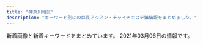 ```yaml
---
title: "神奈川地区"
description: "キーワード別にの巨乳アジアン・チャイナエステ嬢情報をまとめました。"
---
```


新着画像と新着キーワードをまとめています。
2021年03月06日の情報です。

<DmmAffiliateIns />
<KeywordTable
  shops={
    [
    {
        "keywords": {},
        "name": "\u30a2\u30ed\u30a8",
        "url": "http://oil.abnavi.info/",
        "station": "\u9db4\u5dfb\u6e29\u6cc9\u99c5\u5317\u53e3",
        "img_links": []
    },
    {
        "img_links": [
            "http://yacho.est-u.com/images/1.jpg",
            "http://yacho.est-u.com/images/k1.jpg",
            "http://yacho.est-u.com/images/index_10.jpg",
            "http://yacho.est-u.com/images/index_07.jpg",
            "http://yacho.est-u.com/images/5.jpg",
            "http://yacho.est-u.com/images/index_06.jpg",
            "http://yacho.est-u.com/images/3.jpg",
            "http://yacho.est-u.com/images/staff_01.jpg",
            "http://yacho.est-u.com/images/index_05.jpg",
            "http://yacho.est-u.com/images/index_03.jpg",
            "http://yacho.est-u.com/images/index_15.jpg",
            "http://yacho.est-u.com/images/index_12.jpg",
            "http://yacho.est-u.com/images/4.jpg",
            "http://yacho.est-u.com/images/k2.jpg",
            "http://yacho.est-u.com/images/6.jpg",
            "http://yacho.est-u.com/images/staff_03.jpg",
            "http://yacho.est-u.com/images/2.jpg",
            "http://yacho.est-u.com/images/index_04.jpg",
            "http://yacho.est-u.com/images/index_02.jpg",
            "http://yacho.est-u.com/images/index_14.jpg",
            "http://yacho.est-u.com/images/index_17.jpg",
            "http://yacho.est-u.com/images/index_01.jpg"
        ],
        "name": "\u591c\u8776",
        "station": "JR\u85e4\u6ca2\u99c5\u5357\u53e3",
        "keywords": {},
        "url": "http://yacho.est-u.com/"
    },
    {
        "img_links": [],
        "station": "JR\u85e4\u6ca2\u99c5\u5357\u53e3",
        "keywords": {},
        "url": "http://uintiop.tokyo/",
        "name": "\u5929\u4f7f"
    },
    {
        "keywords": {},
        "img_links": [
            "https://gakuen.est.cm/images/g15.jpg",
            "https://gakuen.est.cm/images/top.jpg",
            "https://gakuen.est.cm/images/info2.jpg",
            "https://gakuen.est.cm/images/pick.jpg",
            "https://gakuen.est.cm/images/1.jpg",
            "https://gakuen.est.cm/images/g14.jpg",
            "https://gakuen.est.cm/photos/sites/28/2021/02/2021021806394561.jpg",
            "https://gakuen.est.cm/images/2.jpg",
            "https://gakuen.est.cm/images/g11.jpg",
            "https://gakuen.est.cm/images/s_staff.jpg",
            "https://gakuen.est.cm/photos/sites/28/2021/02/2021021806394417.jpg",
            "https://gakuen.est.cm/photos/sites/28/2021/03/2021030305584395.jpg",
            "https://gakuen.est.cm/images/g16.jpg",
            "https://gakuen.est.cm/images/staff_bj3.jpg",
            "https://gakuen.est.cm/images/s_link.jpg",
            "https://gakuen.est.cm/images/dairy1.jpg",
            "https://gakuen.est.cm/images/s_cosplay.jpg",
            "https://gakuen.est.cm/images/info.jpg",
            "https://gakuen.est.cm/images/g10.jpg",
            "https://gakuen.est.cm/images/g2.jpg",
            "https://gakuen.est.cm/photos/sites/28/2021/02/2021021806394618.jpg",
            "https://gakuen.est.cm/photos/sites/28/2021/02/2021021806394710.jpg",
            "https://gakuen.est.cm/images/news1.jpg",
            "https://gakuen.est.cm/images/mobile.jpg",
            "https://gakuen.est.cm/images/g3.jpg",
            "https://gakuen.est.cm/images/g17.jpg",
            "https://gakuen.est.cm/images/g1.jpg",
            "https://gakuen.est.cm/images/g7.jpg",
            "https://gakuen.est.cm/images/g13.jpg"
        ],
        "name": "\u5927\u8239\u5b66\u5712",
        "station": "JR\u5927\u8239\u99c5\u6771\u53e3",
        "url": "https://gakuen.est.cm/"
    },
    {
        "keywords": {
            "E": 8,
            "G": 4
        },
        "name": "\u9b54\u6cd5\u306e\u5973\u738b",
        "url": "http://civebt.xyz/",
        "station": "\u6e58\u5357\u53f0\u99c5\u897f\u53e3",
        "img_links": [
            "http://civebt.xyz/uploads/201103/1-201103091122a3.jpg",
            "http://civebt.xyz/uploads/180620/1-1P62010193X63.jpg",
            "http://civebt.xyz/templets/default/picture/interior_t.jpg",
            "http://civebt.xyz/templets/default/picture/news.jpg",
            "http://civebt.xyz/templets/default/picture/rec1.png",
            "http://civebt.xyz/uploads/201103/1-201103091150648.jpg",
            "http://civebt.xyz/templets/default/picture/head.jpg",
            "http://civebt.xyz/uploads/201102/1-201102130FY09.png",
            "http://civebt.xyz/uploads/201102/1-2011021306404K.png",
            "http://civebt.xyz/uploads/201103/1-201103091136248.jpg",
            "http://civebt.xyz/templets/default/picture/staff_t.jpg",
            "http://civebt.xyz/uploads/201103/1-201103143450506.jpg",
            "http://civebt.xyz/uploads/180620/1-1P62010154K00.png"
        ]
    },
    {
        "station": "JR\u85e4\u6ca2\u99c5\u5357\u53e3",
        "keywords": {},
        "name": "\u30cf\u30cb\u30fc",
        "img_links": [],
        "url": "http://www.miyoplop.xyz/"
    },
    {
        "url": "http://www.airi-est.xyz/",
        "name": "\u5922\u90fd\u7f8e",
        "img_links": [
            "http://www.airi-est.xyz/images/room2.jpg",
            "http://www.airi-est.xyz/images/return.png",
            "http://www.airi-est.xyz/images/room3.jpg",
            "http://www.airi-est.xyz/images/qr.jpg",
            "http://www.airi-est.xyz/images/tel.png",
            "http://www.airi-est.xyz/girl/1.jpg",
            "http://www.airi-est.xyz/girl/9.jpg",
            "http://www.airi-est.xyz/images/sub_news.png",
            "http://www.airi-est.xyz/images/sub_staff.png",
            "http://www.airi-est.xyz/images/clear_line.png",
            "http://www.airi-est.xyz/girl/6.jpg",
            "http://www.airi-est.xyz/girl/3.jpg",
            "http://www.airi-est.xyz/images/sub_pickup.png",
            "http://www.airi-est.xyz/images/icon_call.png",
            "http://www.airi-est.xyz/images/info.jpg",
            "http://www.airi-est.xyz/images/room4.jpg",
            "http://www.airi-est.xyz/images/room1.jpg",
            "http://www.airi-est.xyz/images/rec-top.jpg"
        ],
        "station": "JR\u5c0f\u7530\u539f\u99c5\u6771\u53e3",
        "keywords": {
            "C": 11
        }
    },
    {
        "station": "JR\u5e73\u585a\u99c5\u5317\u53e3",
        "img_links": [
            "http://sui-en.work/images/staff_t.png",
            "http://sui-en.work/img/sena1.jpg",
            "http://sui-en.work/img/hana1.jpg",
            "http://sui-en.work/images/mobile.jpg",
            "http://sui-en.work/images/4.png",
            "http://sui-en.work/images/news.jpg",
            "http://sui-en.work/images/int1.png",
            "http://sui-en.work/images/sys3.png",
            "http://sui-en.work/img/kaori1.jpg",
            "http://sui-en.work/images/b1.jpg",
            "http://sui-en.work/images/1.png",
            "http://sui-en.work/img/yuki1.jpg",
            "http://sui-en.work/images/sys1.jpg",
            "http://sui-en.work/images/head.jpg",
            "http://sui-en.work/images/info.jpg",
            "http://sui-en.work/images/sys2.jpg",
            "http://sui-en.work/images/ta.jpg",
            "http://sui-en.work/images/int2.png",
            "http://sui-en.work/images/int3.png",
            "http://sui-en.work/images/interior_t.png",
            "http://sui-en.work/images/b2.jpg",
            "http://sui-en.work/images/2.png",
            "http://sui-en.work/images/3.png",
            "http://sui-en.work/images/tr.jpg"
        ],
        "url": "http://sui-en.work/",
        "keywords": {},
        "name": "\u968f\u7e01"
    },
    {
        "name": "\u5143\u6c17\u3082\u308a\u3082\u308a",
        "keywords": {},
        "station": "\u79e6\u91ce\u99c5\u5317\u53e3",
        "url": "http://genkimorimori.ies.bz/",
        "img_links": [
            "http://genkimorimori.ies.bz/photos/sites/68/2021/01/2021013007244222.jpg",
            "http://genkimorimori.ies.bz/images/info2.jpg",
            "http://genkimorimori.ies.bz/images/g17.jpg",
            "http://genkimorimori.ies.bz/images/info.jpg",
            "http://genkimorimori.ies.bz/images/g11.jpg",
            "http://genkimorimori.ies.bz/photos/sites/68/2021/01/2021011903470168.jpg",
            "http://genkimorimori.ies.bz/images/dairy1.jpg",
            "http://genkimorimori.ies.bz/images/mobile.jpg",
            "http://genkimorimori.ies.bz/images/top.jpg",
            "http://genkimorimori.ies.bz/images/s_link.jpg",
            "http://genkimorimori.ies.bz/images/g13.jpg",
            "http://genkimorimori.ies.bz/photos/sites/68/2020/11/2020110308572993.jpg",
            "http://genkimorimori.ies.bz/photos/sites/68/2020/11/2020110308572890.jpg",
            "http://genkimorimori.ies.bz/images/g14.jpg",
            "http://genkimorimori.ies.bz/images/staff_bj3.jpg",
            "http://genkimorimori.ies.bz/images/g16.jpg",
            "http://genkimorimori.ies.bz/photos/sites/68/2020/11/2020112402100696.jpg",
            "http://genkimorimori.ies.bz/photos/sites/68/2020/12/2020120502191455.jpg",
            "http://genkimorimori.ies.bz/images/s_cosplay.jpg",
            "http://genkimorimori.ies.bz/images/2.jpg",
            "http://genkimorimori.ies.bz/images/1.jpg",
            "http://genkimorimori.ies.bz/photos/sites/68/2020/12/202012150154361.jpg",
            "http://genkimorimori.ies.bz/images/news1.jpg",
            "http://genkimorimori.ies.bz/images/g1.jpg",
            "http://genkimorimori.ies.bz/photos/sites/68/2020/11/2020110308572868.jpg",
            "http://genkimorimori.ies.bz/images/s_staff.jpg",
            "http://genkimorimori.ies.bz/images/g2.jpg",
            "http://genkimorimori.ies.bz/photos/sites/68/2020/12/2020121003212539.jpg",
            "http://genkimorimori.ies.bz/images/g7.jpg",
            "http://genkimorimori.ies.bz/photos/sites/68/2020/12/2020120703525262.jpg",
            "http://genkimorimori.ies.bz/photos/sites/68/2020/11/2020112402100578.jpg",
            "http://genkimorimori.ies.bz/images/g15.jpg",
            "http://genkimorimori.ies.bz/images/g10.jpg",
            "http://genkimorimori.ies.bz/photos/sites/68/2020/11/2020110308582485.jpg",
            "http://genkimorimori.ies.bz/images/pick.jpg",
            "http://genkimorimori.ies.bz/images/g3.jpg"
        ]
    },
    {
        "station": "JR\u5927\u8239\u99c5\u6771\u53e3",
        "url": "http://yu-raku.info/",
        "keywords": {},
        "name": "\u60a0\u697d",
        "img_links": [
            "http://yu-raku.info/staff/s-yuko1.jpg",
            "http://yu-raku.info/staff/s-emi5.jpg",
            "http://yu-raku.info/images/b-interior.jpg",
            "http://yu-raku.info/images/bar-cover.png",
            "http://yu-raku.info/staff/s-miki1.jpg",
            "http://yu-raku.info/staff/s-emi3.jpg",
            "http://yu-raku.info/sp/images/bar-cover.png",
            "http://yu-raku.info/staff/s-niri1.jpg",
            "http://yu-raku.info/images/bar-cam.png",
            "http://yu-raku.info/staff/s-emi4.jpg",
            "http://yu-raku.info/images/bar-therapist.png",
            "http://yu-raku.info/images/c-therapist0.png",
            "http://yu-raku.info/images/pic-interior.png",
            "http://yu-raku.info/images/c-top0.png",
            "http://yu-raku.info/staff/s-nana1.jpg",
            "http://yu-raku.info/images/bar-info.png",
            "http://yu-raku.info/sp/images/b-tel.png",
            "http://yu-raku.info/staff/s-sayuri1.jpg",
            "http://yu-raku.info/images/bar-interior.png",
            "http://yu-raku.info/sp/images/bar-cam.png",
            "http://yu-raku.info/staff/s-kana1.jpg",
            "http://yu-raku.info/images/fotter.jpg"
        ]
    },
    {
        "keywords": {
            "85": 1,
            "D": 4,
            "87": 1,
            "86": 3,
            "E": 1
        },
        "url": "http://esbest.info/",
        "name": "\u30df\u30e9\u30dc\u30eb",
        "img_links": [
            "http://esbest.info/images/returnBtn.png",
            "http://esbest.info/images/store/01.jpg",
            "http://esbest.info/js/sliderLine/slide_prev.png",
            "http://esbest.info/staffPhoto/s20200205123504.jpg",
            "http://esbest.info/staffPhoto/b20200519140451.jpg",
            "http://esbest.info/js/sliderLine/slide_next.png",
            "http://esbest.info/images/store/02.jpg",
            "http://esbest.info/images/store/04.jpg",
            "http://esbest.info/staffPhoto/s20200111165529.jpg",
            "http://esbest.info/staffPhoto/b20200109133117.jpg",
            "http://esbest.info/staffPhoto/b20200526161929.jpg",
            "http://esbest.info/images/mobile.jpg",
            "http://esbest.info/staffPhoto/b20200205123504.jpg",
            "http://esbest.info/staffPhoto/s20200109133117.jpg",
            "http://esbest.info/staffPhoto/s20200519140451.jpg",
            "http://esbest.info/uploadfiles/images/campaignEsbestInfo1.jpg",
            "http://esbest.info/staffPhoto/b20200111165529.jpg",
            "http://esbest.info/images/store/03.jpg",
            "http://esbest.info/staffPhoto/s20200526161929.jpg"
        ],
        "station": "JR\u6771\u6238\u585a\u99c5\u6771\u53e3"
    },
    {
        "name": "\u3055\u304f\u3089",
        "station": "JR\u5927\u8239\u99c5\u6771\u53e3",
        "url": "http://hoguraku.info/",
        "img_links": [
            "http://hoguraku.info/_src/22266490/navi2_03.png",
            "http://hoguraku.info/_src/22266524/wechatimg96_20191205204603604.jpg",
            "http://hoguraku.info/_src/22294025/1_20180513213551260.jpg",
            "http://hoguraku.info/_src/22266400/wechatimg94_20191205204136458.jpg",
            "http://hoguraku.info/staff-1.jpg",
            "http://hoguraku.info/_src/22293610/pup.png",
            "http://hoguraku.info/_src/22266495/navi_06.png",
            "http://hoguraku.info/_src/22266485/navi_01.png",
            "http://hoguraku.info/_src/37673393/wechatimg98.jpg",
            "http://hoguraku.info/_src/22266493/navi_05.png",
            "http://hoguraku.info/_src/22294027/wechatimg239.jpg",
            "http://hoguraku.info/_src/22296695/pup.png",
            "http://hoguraku.info/_src/22293820/wechatimg744.jpg",
            "http://hoguraku.info/_src/22294026/wechatimg239.jpg",
            "http://hoguraku.info/_src/22294030/wechatimg175.jpg",
            "http://hoguraku.info/_src/22294028/3_20180513213551306.jpg",
            "http://hoguraku.info/_src/22294031/wechatimg175.jpg",
            "http://hoguraku.info/staff-3.jpg",
            "http://hoguraku.info/_src/22266398/img20180513214352559347.png",
            "http://hoguraku.info/_src/22266496/navi2_06.png",
            "http://hoguraku.info/_src/22293601/newspinkup.png",
            "http://hoguraku.info/_src/22266487/navi_02.png",
            "http://hoguraku.info/_src/22294409/img20180513220122069421.png",
            "http://hoguraku.info/_src/25168346/staff-2_20180823215120776.jpg",
            "http://hoguraku.info/_src/22266492/navi2_04.png",
            "http://hoguraku.info/_src/22266491/navi_04.png",
            "http://hoguraku.info/_src/22266488/navi2_02.png",
            "http://hoguraku.info/_src/22296687/pup.png",
            "http://hoguraku.info/_src/22293781/sign.png",
            "http://hoguraku.info/staff-2.jpg",
            "http://hoguraku.info/_src/22293865/sign.png",
            "http://hoguraku.info/_src/22294029/3_20180513213551306.jpg",
            "http://hoguraku.info/staff-4.jpg",
            "http://hoguraku.info/_src/22296697/pup.png",
            "http://hoguraku.info/_src/22294024/1_20180513213551260.jpg",
            "http://hoguraku.info/_src/22266486/navi2_01.png",
            "http://hoguraku.info/_src/42747719/img20200505151535254743.png",
            "http://hoguraku.info/_src/22266489/navi_03.png",
            "http://hoguraku.info/_src/22266494/navi2_05.png"
        ],
        "keywords": {}
    },
    {
        "keywords": {
            "E": 10,
            "88": 5,
            "D": 10,
            "C": 13,
            "85": 5,
            "87": 10
        },
        "station": "\u4e0a\u5927\u5ca1\u99c5",
        "url": "https://fuwafuwa-girl.jpn.vin/",
        "name": "\u3075\u308f\u3075\u308f\u5a18",
        "img_links": [
            "https://fuwafuwa-girl.jpn.vin/images/room1.jpg",
            "https://fuwafuwa-girl.jpn.vin/images/s_staff.png",
            "https://fuwafuwa-girl.jpn.vin/images/m15.jpg",
            "https://fuwafuwa-girl.jpn.vin/images/m11.jpg",
            "https://fuwafuwa-girl.jpn.vin/images/m10.jpg",
            "https://fuwafuwa-girl.jpn.vin/images/m7.jpg",
            "https://fuwafuwa-girl.jpn.vin/images/s_news.png",
            "https://fuwafuwa-girl.jpn.vin/images/m14.jpg",
            "https://fuwafuwa-girl.jpn.vin/photos/sites/34/2021/02/2021022406110384.jpg",
            "https://fuwafuwa-girl.jpn.vin/photos/sites/34/2021/02/2021022406110282.jpg",
            "https://fuwafuwa-girl.jpn.vin/images/m8.jpg",
            "https://fuwafuwa-girl.jpn.vin/images/top.png",
            "https://fuwafuwa-girl.jpn.vin/images/info.jpg",
            "https://fuwafuwa-girl.jpn.vin/images/s_link.png",
            "https://fuwafuwa-girl.jpn.vin/photos/sites/34/2021/02/202102240611046.jpg",
            "https://fuwafuwa-girl.jpn.vin/images/s_massage.png",
            "https://fuwafuwa-girl.jpn.vin/images/mobile.jpg",
            "https://fuwafuwa-girl.jpn.vin/photos/sites/34/2021/02/2021022406110276.jpg",
            "https://fuwafuwa-girl.jpn.vin/images/m12.jpg",
            "https://fuwafuwa-girl.jpn.vin/images/m9.jpg",
            "https://fuwafuwa-girl.jpn.vin/images/m13.jpg",
            "https://fuwafuwa-girl.jpn.vin/images/s_pick.png",
            "https://fuwafuwa-girl.jpn.vin/images/room3.jpg",
            "https://fuwafuwa-girl.jpn.vin/images/room4.jpg",
            "https://fuwafuwa-girl.jpn.vin/images/room2.jpg"
        ]
    },
    {
        "url": "http://hiratsuka-est.com/",
        "keywords": {},
        "name": "\u3055\u308f\u3084\u304b",
        "img_links": [
            "http://hiratsuka-est.com/images/left.jpg",
            "http://hiratsuka-est.com/images/r3.jpg",
            "http://hiratsuka-est.com/images/g4.jpg",
            "http://hiratsuka-est.com/images/r1.jpg",
            "http://hiratsuka-est.com/images/g3.jpg",
            "http://hiratsuka-est.com/images/zi-faq.png",
            "http://hiratsuka-est.com/images/g0.jpg",
            "http://hiratsuka-est.com/images/chc.jpg",
            "http://hiratsuka-est.com/images/zi-link.png",
            "http://hiratsuka-est.com/images/rr1.jpg",
            "http://hiratsuka-est.com/images/tel.jpg",
            "http://hiratsuka-est.com/images/r9.jpg",
            "http://hiratsuka-est.com/images/r5.jpg",
            "http://hiratsuka-est.com/images/g1.jpg",
            "http://hiratsuka-est.com/images/r7.jpg",
            "http://hiratsuka-est.com/images/right.jpg",
            "http://hiratsuka-est.com/images/banna1.jpg",
            "http://hiratsuka-est.com/images/g7.jpg",
            "http://hiratsuka-est.com/images/banna.jpg",
            "http://hiratsuka-est.com/images/r6.jpg",
            "http://hiratsuka-est.com/images/ll1.jpg",
            "http://hiratsuka-est.com/images/tiao2.jpg",
            "http://hiratsuka-est.com/images/r8.jpg",
            "http://hiratsuka-est.com/images/top.jpg",
            "http://hiratsuka-est.com/images/mi.jpg",
            "http://hiratsuka-est.com/images/r4.jpg",
            "http://hiratsuka-est.com/images/banna2.jpg",
            "http://hiratsuka-est.com/images/zi-staff.png",
            "http://hiratsuka-est.com/images/g2.jpg",
            "http://hiratsuka-est.com/images/new1.jpg"
        ],
        "station": "JR\u5e73\u585a\u99c5\u5317\u53e3"
    },
    {
        "name": "\u7e01",
        "url": "http://en.este88.com/",
        "keywords": {},
        "img_links": [
            "http://en.este88.com/i/images/info_09.jpg",
            "http://en.este88.com/gals/asuka1.jpg",
            "http://en.este88.com/i/images/info_15.jpg",
            "http://en.este88.com/gals/riri1.jpg",
            "http://en.este88.com/i/images/info_07.jpg",
            "http://en.este88.com/gals/momo1.jpg",
            "http://en.este88.com/gals/aya1.jpg",
            "http://en.este88.com/gals/nana1.jpg",
            "http://en.este88.com/gals/saya1.jpg",
            "http://en.este88.com/images/info.png",
            "http://en.este88.com/i/images/info_12.jpg",
            "http://en.este88.com/gals/rena1.jpg",
            "http://en.este88.com/gals/teina1.jpg",
            "http://en.este88.com/gals/koko1.jpg"
        ],
        "station": "JR\u85e4\u6ca2\u99c5\u5317\u53e3"
    },
    {
        "station": "JR\u5c0f\u7530\u539f\u99c5\u6771\u53e3",
        "url": "https://mitsunoaji.oks.bz/",
        "name": "\u306f\u3060\u304b\u306e\u3053\u3053\u308d",
        "img_links": [
            "https://mitsunoaji.oks.bz/images/side_tel.jpg",
            "https://mitsunoaji.oks.bz/images/info3.jpg",
            "https://mitsunoaji.oks.bz/images/top.png",
            "https://mitsunoaji.oks.bz/images/link_nav07.jpg",
            "https://mitsunoaji.oks.bz/images/link_nav02.jpg",
            "https://mitsunoaji.oks.bz/images/link_nav04.jpg",
            "https://mitsunoaji.oks.bz/images/link_nav03.jpg",
            "https://mitsunoaji.oks.bz/images/top_slider02.jpg",
            "https://mitsunoaji.oks.bz/images/info1.jpg",
            "https://mitsunoaji.oks.bz/images/link_nav05.jpg",
            "https://mitsunoaji.oks.bz/images/sp_top.jpg",
            "https://mitsunoaji.oks.bz/images/top_slider01.jpg",
            "https://mitsunoaji.oks.bz/images/side_link.jpg",
            "https://mitsunoaji.oks.bz/images/side_mobile.jpg",
            "https://mitsunoaji.oks.bz/images/info2.jpg",
            "https://mitsunoaji.oks.bz/images/ico01.png",
            "https://mitsunoaji.oks.bz/photos/sites/22/2021/01/2021013109095052.jpg",
            "https://mitsunoaji.oks.bz/images/link_nav01.jpg",
            "https://mitsunoaji.oks.bz/photos/sites/22/2021/01/2021013109095137.jpg",
            "https://mitsunoaji.oks.bz/photos/sites/22/2021/01/202101310909491.jpg",
            "https://mitsunoaji.oks.bz/photos/sites/22/2021/01/202101310909471.jpg",
            "https://mitsunoaji.oks.bz/images/link_nav06.jpg"
        ],
        "keywords": {
            "D": 4,
            "85": 2,
            "86": 2
        }
    },
    {
        "name": "\u30e9\u30d9\u30f3\u30c0\u30fc",
        "url": "http://lavender-est.xyz/",
        "img_links": [
            "http://lavender-est.xyz/images/bar_staff.jpg",
            "http://lavender-est.xyz/images/room/r2.jpg",
            "http://lavender-est.xyz/girl/5_2.jpg",
            "http://lavender-est.xyz/girl/15.jpg",
            "http://lavender-est.xyz/girl/2_1.jpg",
            "http://lavender-est.xyz/girl/7_1.jpg",
            "http://lavender-est.xyz/girl/3.jpg",
            "http://lavender-est.xyz/girl/9_2.jpg",
            "http://lavender-est.xyz/girl/4.jpg",
            "http://lavender-est.xyz/girl/14.jpg",
            "http://lavender-est.xyz/images/twitter.jpg",
            "http://lavender-est.xyz/girl/7_2.jpg",
            "http://lavender-est.xyz/girl/8.jpg",
            "http://lavender-est.xyz/girl/9.jpg",
            "http://lavender-est.xyz/girl/7.jpg",
            "http://lavender-est.xyz/images/room/r1.jpg",
            "http://lavender-est.xyz/girl/10.jpg",
            "http://lavender-est.xyz/girl/4_1.jpg",
            "http://lavender-est.xyz/girl/15_1.jpg",
            "http://lavender-est.xyz/images/mobile.png",
            "http://lavender-est.xyz/images/top01.jpg",
            "http://lavender-est.xyz/images/lr_02.jpg",
            "http://lavender-est.xyz/girl/5.jpg",
            "http://lavender-est.xyz/girl/14_1.jpg",
            "http://lavender-est.xyz/girl/14_2.jpg",
            "http://lavender-est.xyz/girl/3_1.jpg",
            "http://lavender-est.xyz/girl/10_1.jpg",
            "http://lavender-est.xyz/girl/11.jpg",
            "http://lavender-est.xyz/girl/11_1.jpg",
            "http://lavender-est.xyz/i/girl/4.jpg",
            "http://lavender-est.xyz/images/pro_girl_line.jpg",
            "http://lavender-est.xyz/girl/5_1.jpg",
            "http://lavender-est.xyz/girl/2.jpg",
            "http://lavender-est.xyz/images/tel.png",
            "http://lavender-est.xyz/girl/11_2.jpg",
            "http://lavender-est.xyz/girl/8_1.jpg",
            "http://lavender-est.xyz/images/room/r3.jpg",
            "http://lavender-est.xyz/images/room/r4.jpg",
            "http://lavender-est.xyz/girl/9_1.jpg"
        ],
        "station": "JR\u85e4\u6ca2\u99c5\u5357\u53e3",
        "keywords": {}
    },
    {
        "url": "http://megumi-est.xyz/",
        "name": "\u6075",
        "keywords": {},
        "img_links": [
            "http://megumi-est.xyz/images/mobile_bg.png",
            "http://megumi-est.xyz/girl/8.jpg",
            "http://megumi-est.xyz/girl/5.jpg",
            "http://megumi-est.xyz/images/roomimg/img1.png",
            "http://megumi-est.xyz/girl/4.jpg",
            "http://megumi-est.xyz/images/staff_bg.png",
            "http://megumi-est.xyz/images/newsbg.png",
            "http://megumi-est.xyz/images/roomimg/img3.png",
            "http://megumi-est.xyz/images/roomimg/img2.png",
            "http://megumi-est.xyz/images/topbg.jpg",
            "http://megumi-est.xyz/girl/1.jpg",
            "http://megumi-est.xyz/images/roomimg/img4.png",
            "http://megumi-est.xyz/images/pickup_line.png"
        ],
        "station": "JR\u85e4\u6ca2\u99c5\u5357\u53e3"
    },
    {
        "station": "JR\u85e4\u6ca2\u99c5\u5357\u53e3",
        "keywords": {},
        "name": "\u7652\u5fc3\u5712",
        "url": "http://yushinen.info/",
        "img_links": [
            "http://yushinen.info/images/room3.jpg",
            "http://yushinen.info/images/g7.jpg",
            "http://yushinen.info/images/room4.jpg",
            "http://yushinen.info/images/info.png",
            "http://yushinen.info/images/mobile.png",
            "http://yushinen.info/images/nana1.jpg",
            "http://yushinen.info/images/eri1.jpg",
            "http://yushinen.info/images/ami1.jpg",
            "http://yushinen.info/images/top.jpg",
            "http://yushinen.info/images/flw.png",
            "http://yushinen.info/images/room5.jpg",
            "http://yushinen.info/images/room6.jpg",
            "http://yushinen.info/images/nei-03.png",
            "http://yushinen.info/images/room1.jpg",
            "http://yushinen.info/images/room2.jpg",
            "http://yushinen.info/images/g2.jpg",
            "http://yushinen.info/images/g6.jpg",
            "http://yushinen.info/images/miki1.jpg",
            "http://yushinen.info/images/g4.jpg",
            "http://yushinen.info/images/g1.jpg",
            "http://yushinen.info/images/g5.jpg",
            "http://yushinen.info/images/g3.jpg",
            "http://yushinen.info/images/saya1.jpg",
            "http://yushinen.info/images/g0.jpg"
        ]
    },
    {
        "keywords": {
            "D": 3,
            "E": 2,
            "86": 3,
            "85": 1,
            "87": 1
        },
        "img_links": [
            "http://esthe-massage.pw/img/top.jpg",
            "http://esthe-massage.pw/img/m10.jpg",
            "http://esthe-massage.pw/img/m60.jpg",
            "http://esthe-massage.pw/img/m30.jpg",
            "http://esthe-massage.pw/img/noo.png",
            "http://esthe-massage.pw/img/cg05.jpg",
            "http://esthe-massage.pw/img/m5.jpg",
            "http://esthe-massage.pw/img/no.png",
            "http://esthe-massage.pw/img/cg04.jpg",
            "http://esthe-massage.pw/img/m20.jpg",
            "http://esthe-massage.pw/img/cg03.jpg",
            "http://esthe-massage.pw/img/cg02.jpg",
            "http://esthe-massage.pw/img/stan.png",
            "http://esthe-massage.pw/img/cg01.jpg",
            "http://esthe-massage.pw/img/fla.jpg",
            "http://esthe-massage.pw/img/m1.jpg",
            "http://esthe-massage.pw/img/m2.jpg",
            "http://esthe-massage.pw/img/m3.jpg",
            "http://esthe-massage.pw/img/m4.jpg",
            "http://esthe-massage.pw/img/m6.jpg"
        ],
        "url": "http://esthe-massage.pw/",
        "station": "JR\u5e73\u585a\u99c5",
        "name": "\u6843\u9999"
    },
    {
        "url": "http://www.cc-girl.work/",
        "keywords": {},
        "name": "yuyu-\u3086\u3046\u3086-",
        "station": "\u4e0a\u5927\u5ca1\u99c5",
        "img_links": [
            "http://www.cc-girl.work/images/7.jpg",
            "http://www.cc-girl.work/images/9.jpg",
            "http://www.cc-girl.work/img/ai1.jpg",
            "http://www.cc-girl.work/images/sys2.jpg",
            "http://www.cc-girl.work/img/yaya1.jpg",
            "http://www.cc-girl.work/images/head.jpg",
            "http://www.cc-girl.work/images/11.jpg",
            "http://www.cc-girl.work/images/8.jpg",
            "http://www.cc-girl.work/images/10.jpg",
            "http://www.cc-girl.work/images/line.png",
            "http://www.cc-girl.work/images/1.jpg",
            "http://www.cc-girl.work/images/5.jpg",
            "http://www.cc-girl.work/images/3.jpg",
            "http://www.cc-girl.work/images/news.jpg",
            "http://www.cc-girl.work/images/mobile.jpg",
            "http://www.cc-girl.work/images/rec2.jpg",
            "http://www.cc-girl.work/images/int1.jpg",
            "http://www.cc-girl.work/images/4.jpg",
            "http://www.cc-girl.work/images/2.jpg",
            "http://www.cc-girl.work/img/yuri1.jpg",
            "http://www.cc-girl.work/img/momo1.jpg",
            "http://www.cc-girl.work/img/kumi1.jpg",
            "http://www.cc-girl.work/images/interior_t.jpg",
            "http://www.cc-girl.work/images/rec1.jpg",
            "http://www.cc-girl.work/img/miho1.jpg",
            "http://www.cc-girl.work/images/6.jpg",
            "http://www.cc-girl.work/images/ta.jpg",
            "http://www.cc-girl.work/img/yuki1.jpg",
            "http://www.cc-girl.work/img/mari1.jpg",
            "http://www.cc-girl.work/images/sys1.jpg",
            "http://www.cc-girl.work/img/eri1.jpg",
            "http://www.cc-girl.work/img/kaoru1.jpg",
            "http://www.cc-girl.work/images/staff_t.jpg",
            "http://www.cc-girl.work/img/sizuka1.jpg",
            "http://www.cc-girl.work/images/ac1.jpg"
        ]
    },
    {
        "station": "JR\u8305\u30f6\u5d0e\u99c5\u5357\u53e3",
        "name": "\u6d5c\u8fba\u306e\u604b",
        "img_links": [
            "http://www.hamabei.com/images/giral007.jpg",
            "http://www.hamabei.com/images/giral012.jpg",
            "http://www.hamabei.com/images/buttona_04.jpg",
            "http://www.hamabei.com/images/qr.jpg",
            "http://www.hamabei.com/images/giral014.jpg",
            "http://www.hamabei.com/images/kaori1.jpg",
            "http://www.hamabei.com/images/nana1.jpg",
            "http://www.hamabei.com/images/giral009.jpg",
            "http://www.hamabei.com/images/buttona_05.jpg",
            "http://www.hamabei.com/images/yuka1.jpg",
            "http://www.hamabei.com/images/buttona_08.jpg",
            "http://www.hamabei.com/images/buttona_06.jpg",
            "http://www.hamabei.com/images/giral015.jpg",
            "http://www.hamabei.com/images/buttona_03.jpg",
            "http://www.hamabei.com/images/buttona_07.jpg",
            "http://www.hamabei.com/images/miki1.jpg"
        ],
        "url": "http://www.hamabei.com/",
        "keywords": {}
    },
    {
        "img_links": [
            "http://o-jp.com/tsubaki/images/t_discount.jpg",
            "http://o-jp.com/tsubaki/images/photo03.jpg",
            "http://o-jp.com/tsubaki/images/mimi1.jpg",
            "http://o-jp.com/tsubaki/images/photo04.jpg",
            "http://o-jp.com/tsubaki/images/index_enter.jpg",
            "http://o-jp.com/tsubaki/images/photo02.jpg",
            "http://o-jp.com/tsubaki/images/t_mobile.jpg",
            "http://o-jp.com/tsubaki/images/photo01.jpg"
        ],
        "keywords": {
            "C": 6
        },
        "name": "\u693f",
        "url": "http://o-jp.com/tsubaki/",
        "station": "JR\u5e73\u585a\u99c5\u897f\u53e3"
    },
    {
        "keywords": {},
        "img_links": [
            "http://www.huyo.work/images/2.jpg",
            "http://www.huyo.work/images/5.jpg",
            "http://www.huyo.work/images/head.jpg",
            "http://www.huyo.work/images/interior_t.jpg",
            "http://www.huyo.work/images/staff_t.jpg",
            "http://www.huyo.work/img/riri1.jpg",
            "http://www.huyo.work/images/sys1.jpg",
            "http://www.huyo.work/images/sys2.jpg",
            "http://www.huyo.work/img/hana1.jpg",
            "http://www.huyo.work/img/sora1.jpg",
            "http://www.huyo.work/images/mobile.jpg",
            "http://www.huyo.work/images/int1.jpg",
            "http://www.huyo.work/images/news.jpg",
            "http://www.huyo.work/images/1.jpg",
            "http://www.huyo.work/images/line.png",
            "http://www.huyo.work/images/3.jpg",
            "http://www.huyo.work/images/info.jpg",
            "http://www.huyo.work/images/4.jpg",
            "http://www.huyo.work/img/mimi1.jpg",
            "http://www.huyo.work/img/nana1.jpg",
            "http://www.huyo.work/images/int2.jpg"
        ],
        "station": "JR\u5e73\u585a\u99c5\u5317\u53e3",
        "url": "http://www.huyo.work/",
        "name": "\u3075\u3088\u3046"
    },
    {
        "name": "\u30ad\u30e5\u30fc\u30c8",
        "url": "http://onlyone-relax.xyz/",
        "img_links": [
            "http://onlyone-relax.xyz/images/cg04.jpg",
            "http://onlyone-relax.xyz/images/cg07.jpg",
            "http://onlyone-relax.xyz/images/cg09.jpg",
            "http://onlyone-relax.xyz/images/2.jpg",
            "http://onlyone-relax.xyz/images/cg02.jpg",
            "http://onlyone-relax.xyz/images/cg03.jpg",
            "http://onlyone-relax.xyz/images/cg01.jpg",
            "http://onlyone-relax.xyz/images/cg08.jpg",
            "http://onlyone-relax.xyz/images/qr.jpg",
            "http://onlyone-relax.xyz/images/cg05.jpg",
            "http://onlyone-relax.xyz/images/1.jpg",
            "http://onlyone-relax.xyz/images/top2.png",
            "http://onlyone-relax.xyz/images/4.jpg",
            "http://onlyone-relax.xyz/images/spacer300x450.png",
            "http://onlyone-relax.xyz/images/top.png",
            "http://onlyone-relax.xyz/images/cg10.jpg"
        ],
        "station": "JR\u5c0f\u7530\u539f\u99c5\u897f\u53e3",
        "keywords": {
            "C": 8,
            "E": 8,
            "F": 8,
            "D": 52
        }
    },
    {
        "station": "JR\u85e4\u6ca2\u99c5\u5357\u53e3",
        "keywords": {
            "83": 4,
            "86": 4,
            "85": 2,
            "89": 2
        },
        "url": "http://es-rei.work/",
        "name": "\u9e97",
        "img_links": [
            "http://es-rei.work/_src/26824216/b0131b16446464e537eff864d8f041bb.jpg",
            "http://es-rei.work/_src/26838136/news.jpg",
            "http://es-rei.work/_src/26747223/line3.png",
            "http://es-rei.work/_src/26747208/navi2_04.png",
            "http://es-rei.work/_src/26747158/base_03.png",
            "http://es-rei.work/_src/47863242/100054276feb8d8cef3ac5199531cfe.jpg",
            "http://es-rei.work/_src/26747288/line3.png",
            "http://es-rei.work/_src/26747207/navi2_03.png",
            "http://es-rei.work/_src/47863241/05859f21726dfcef9faa9bab12a2595.jpg",
            "http://es-rei.work/_src/26747199/sign.png",
            "http://es-rei.work/_src/26747093/_igp4295.jpg",
            "http://es-rei.work/_src/26747185/base_01.png",
            "http://es-rei.work/_src/26791115/_igp4263.jpg",
            "http://es-rei.work/_src/26747089/51d8ecbee4cc2935f070c539c37ded71.jpg",
            "http://es-rei.work/_src/26838155/wechatimg202.jpg",
            "http://es-rei.work/_src/26747205/navi2_01.png",
            "http://es-rei.work/_src/26747221/wechatimg164_1.jpg",
            "http://es-rei.work/_src/47863239/line3.png",
            "http://es-rei.work/_src/26747201/list_02.png",
            "http://es-rei.work/_src/26747170/base_01.png",
            "http://es-rei.work/_src/34041596/05859f21726dfcef9faa9bab12a2595.jpg",
            "http://es-rei.work/_src/26791049/_dsf9442.jpg",
            "http://es-rei.work/_src/26747302/wechatimg204.jpg",
            "http://es-rei.work/_src/26747114/base_03.png",
            "http://es-rei.work/_src/26747202/list_03.png",
            "http://es-rei.work/_src/26747304/line1.jpg",
            "http://es-rei.work/_src/26747141/base_03.png",
            "http://es-rei.work/_src/47863240/line3.png",
            "http://es-rei.work/_src/34124118/wechatimg26_20200914183556350.jpg",
            "http://es-rei.work/1.jpg",
            "http://es-rei.work/_src/26790995/wechatimg38_20181018221746252.jpg",
            "http://es-rei.work/_src/34041599/line3.png",
            "http://es-rei.work/_src/26838174/line.png",
            "http://es-rei.work/_src/47863108/wechatimg26_20200914183556350.jpg",
            "http://es-rei.work/_src/26747210/navi2_06.png",
            "http://es-rei.work/_src/26747231/line1.jpg",
            "http://es-rei.work/_src/34041693/line1.jpg",
            "http://es-rei.work/_src/26747126/base_01.png",
            "http://es-rei.work/_src/26747209/navi2_05.png",
            "http://es-rei.work/_src/26791051/_dsf9446.jpg",
            "http://es-rei.work/_src/26747200/list_01.png",
            "http://es-rei.work/_src/26838160/line.png",
            "http://es-rei.work/3.jpg",
            "http://es-rei.work/_src/26838158/wechatimg75.jpg",
            "http://es-rei.work/_src/26838157/wechatimg77.jpg",
            "http://es-rei.work/_src/26791053/_dsf9449.jpg",
            "http://es-rei.work/_src/34041600/line3.png",
            "http://es-rei.work/_src/26747293/line3.png",
            "http://es-rei.work/_src/26747294/line3.png",
            "http://es-rei.work/_src/26747227/line3.png",
            "http://es-rei.work/_src/26747132/line1.jpg",
            "http://es-rei.work/_src/26747218/line1.jpg",
            "http://es-rei.work/4.jpg",
            "http://es-rei.work/_src/47863244/line1.jpg",
            "http://es-rei.work/_src/26747229/line1.jpg",
            "http://es-rei.work/_src/26747187/base_03.png",
            "http://es-rei.work/_src/26747206/navi2_02.png",
            "http://es-rei.work/_src/26824435/cam2.png",
            "http://es-rei.work/_src/26747301/line3.png",
            "http://es-rei.work/_src/26747292/wechatimg202.jpg",
            "http://es-rei.work/_src/26747289/wechatimg77.jpg",
            "http://es-rei.work/_src/26747287/line3.png",
            "http://es-rei.work/_src/26747203/list_04.png",
            "http://es-rei.work/_src/26747086/base_01.png",
            "http://es-rei.work/_src/34041597/wechatimg26_20200914183556350.jpg",
            "http://es-rei.work/_src/26747222/line3.png",
            "http://es-rei.work/_src/26747226/line3.png",
            "http://es-rei.work/5.jpg",
            "http://es-rei.work/_src/26747225/wechatimg75.jpg",
            "http://es-rei.work/_src/26747173/base_03.png",
            "http://es-rei.work/_src/26747296/line1.jpg",
            "http://es-rei.work/_src/26747204/list_05.png",
            "http://es-rei.work/_src/26838156/wechatimg204.jpg",
            "http://es-rei.work/_src/26747153/base_01.png",
            "http://es-rei.work/2.jpg",
            "http://es-rei.work/_src/26747300/line3.png"
        ]
    },
    {
        "img_links": [
            "http://oppama.iest.info/images/top.jpg",
            "http://oppama.iest.info/images/s_news.png",
            "http://oppama.iest.info/photos/sites/10/2018/05/2018053009323253.jpg",
            "http://oppama.iest.info/photos/sites/10/2018/07/2018073109281797.jpg",
            "http://oppama.iest.info/images/room2.jpg",
            "http://oppama.iest.info/photos/sites/10/2018/07/2018073109281759.jpg",
            "http://oppama.iest.info/images/s_pick.png",
            "http://oppama.iest.info/images/s_staff.jpg",
            "http://oppama.iest.info/images/room3.jpg",
            "http://oppama.iest.info/photos/sites/10/2018/05/2018053009323372.jpg",
            "http://oppama.iest.info/photos/sites/10/2018/05/2018053009323272.jpg",
            "http://oppama.iest.info/photos/sites/10/2018/07/2018073109281781.jpg",
            "http://cdn.dino-es.com/images/allpics/KL77e92f55838704c7de0a1eb6ca2a81a0/4ec1d6974658a8b101911755e5d05691.jpg",
            "http://oppama.iest.info/photos/sites/10/2018/07/2018073109281695.jpg",
            "http://oppama.iest.info/images/room4.jpg",
            "http://oppama.iest.info/images/l1.jpg",
            "http://oppama.iest.info/photos/sites/10/2018/05/2018053009323210.jpg",
            "http://oppama.iest.info/images/room1.jpg",
            "http://oppama.iest.info/images/room5.jpg",
            "http://cdn.dino-es.com/images/logo/150x40DinoEs.png",
            "http://cdn.dino-es.com/images/line.jpg",
            "http://oppama.iest.info/images/room6.jpg",
            "http://oppama.iest.info/photos/sites/10/2018/07/2018073109281740.jpg",
            "http://oppama.iest.info/images/s_news2.png",
            "http://oppama.iest.info/images/mobile.png",
            "http://oppama.iest.info/images/bj3.jpg"
        ],
        "name": "\u8ffd\u6d5c\u30de\u30c3\u30b5\u30fc\u30b8",
        "station": "\u8ffd\u6d5c\u99c5",
        "url": "http://oppama.iest.info/",
        "keywords": {
            "D": 15,
            "85": 3,
            "86": 12,
            "C": 3,
            "87": 3
        }
    },
    {
        "url": "http://lydia.relaxnabi.com/",
        "station": "JR\u6771\u6238\u585a\u99c5\u6771\u53e3",
        "keywords": {
            "89": 1,
            "C": 1,
            "D": 4,
            "87": 1,
            "90": 2,
            "E": 1,
            "88": 1,
            "91": 1
        },
        "img_links": [
            "http://lydia.relaxnabi.com/css/staff/staff0002.jpg",
            "http://lydia.relaxnabi.com/css/staff/staff0005.jpg",
            "http://lydia.relaxnabi.com/css/m-head.jpg",
            "http://lydia.relaxnabi.com/css/osusume25.jpg",
            "http://lydia.relaxnabi.com/css/staff/staff0004.jpg",
            "http://lydia.relaxnabi.com/css/staff/staff00006.jpg",
            "http://lydia.relaxnabi.com/css/staff/staff0001.jpg",
            "http://lydia.relaxnabi.com/css/cam01.jpg",
            "http://lydia.relaxnabi.com/css/m-top04.jpg",
            "http://lydia.relaxnabi.com/css/staff/staff0003.jpg",
            "http://lydia.relaxnabi.com/images/call.png"
        ],
        "name": "Lydia\uff5e\u30ea\u30c7\u30a3\u30a2"
    },
    {
        "name": "Fairy Ark",
        "keywords": {
            "C": 3,
            "87": 9,
            "85": 3,
            "86": 7,
            "D": 7,
            "E": 10,
            "88": 1
        },
        "img_links": [
            "http://www.relax-fairyark.info/img/st247.jpg",
            "http://www.relax-fairyark.info/img/head.jpg",
            "http://www.relax-fairyark.info/img/footbotton.png",
            "http://www.relax-fairyark.info/img/body2.jpg",
            "http://www.relax-fairyark.info/img/sta229.jpg",
            "http://www.relax-fairyark.info/img/st237.jpg",
            "http://www.relax-fairyark.info/img/st240.jpg",
            "http://www.relax-fairyark.info/img/sta248.jpg",
            "http://www.relax-fairyark.info/img/st213.jpg",
            "http://www.relax-fairyark.info/img/sta150.jpg",
            "http://www.relax-fairyark.info/img/st252.jpg",
            "http://www.relax-fairyark.info/img/st206.jpg",
            "http://www.relax-fairyark.info/img/st246.jpg",
            "http://www.relax-fairyark.info/img/sta253.jpg",
            "http://www.relax-fairyark.info/img/sta245.jpg",
            "http://www.relax-fairyark.info/img/st253.jpg",
            "http://www.relax-fairyark.info/img/sta235.jpg",
            "http://www.relax-fairyark.info/img/st234.jpg",
            "http://www.relax-fairyark.info/img/botton.jpg",
            "http://www.relax-fairyark.info/img/sta223.jpg",
            "http://www.relax-fairyark.info/img/sta252.jpg",
            "http://www.relax-fairyark.info/img/st220.jpg",
            "http://www.relax-fairyark.info/img/st238.jpg",
            "http://www.relax-fairyark.info/img/st227.jpg",
            "http://www.relax-fairyark.info/img/st235.jpg",
            "http://www.relax-fairyark.info/img/st248.jpg",
            "http://www.relax-fairyark.info/img/st241.jpg",
            "http://www.relax-fairyark.info/img/tel.png",
            "http://www.relax-fairyark.info/img/vlt.png",
            "http://www.relax-fairyark.info/img/st150.jpg",
            "http://www.relax-fairyark.info/img/st229.jpg",
            "http://www.relax-fairyark.info/img/nos.jpg",
            "http://www.relax-fairyark.info/img/sta213.jpg",
            "http://www.relax-fairyark.info/img/st1.jpg",
            "http://www.relax-fairyark.info/img/sta220.jpg",
            "http://www.relax-fairyark.info/img/st245.jpg",
            "http://www.relax-fairyark.info/img/st223.jpg"
        ],
        "url": "http://www.relax-fairyark.info/",
        "station": "JR\u85e4\u6ca2\u99c5\u5357\u53e3"
    },
    {
        "url": "http://karen.ies.fun/",
        "img_links": [],
        "station": "JR\u8305\u30f6\u5d0e\u99c5\u5317\u53e3",
        "keywords": {},
        "name": "\u83ef\u84ee"
    },
    {
        "station": "\u8305\u30f6\u5d0e\u99c5\u5357\u53e3",
        "img_links": [
            "http://tenshinokoi.es-come.net/img/header01.jpg",
            "http://tenshinokoi.es-come.net/images/share/pickup.png",
            "http://tenshinokoi.es-come.net/images/shishubar.png",
            "http://tenshinokoi.es-come.net/img/risa1.jpg",
            "http://tenshinokoi.es-come.net/images/therapistbar.png",
            "http://tenshinokoi.es-come.net/i/120/risa1.jpg",
            "http://tenshinokoi.es-come.net/i/80/yuna1.jpg",
            "http://tenshinokoi.es-come.net/girls/kana1.jpg",
            "http://tenshinokoi.es-come.net/girls/riri1.jpg",
            "http://tenshinokoi.es-come.net/girls/yurika1.jpg",
            "http://tenshinokoi.es-come.net/images/info2.jpg",
            "http://tenshinokoi.es-come.net/i/120/yuyu1.jpg",
            "http://tenshinokoi.es-come.net/i/120/yuna1.jpg",
            "http://tenshinokoi.es-come.net/images/infobar.png",
            "http://tenshinokoi.es-come.net/girls/misaki1.jpg",
            "http://tenshinokoi.es-come.net/i/80/yuyu1.jpg",
            "http://tenshinokoi.es-come.net/images/qr.jpg",
            "http://tenshinokoi.es-come.net/i/80/risa1.jpg",
            "http://tenshinokoi.es-come.net/images/share/tel.png",
            "http://tenshinokoi.es-come.net/img/header02.jpg",
            "http://tenshinokoi.es-come.net/images/info1.jpg",
            "http://tenshinokoi.es-come.net/girls/yuki1.jpg",
            "http://tenshinokoi.es-come.net/i/120/sumire1.jpg",
            "http://tenshinokoi.es-come.net/girls/risa1.jpg",
            "http://tenshinokoi.es-come.net/girls/sumire1.jpg",
            "http://tenshinokoi.es-come.net/images/share/sp-kp2.png",
            "http://tenshinokoi.es-come.net/img/header00.jpg",
            "http://tenshinokoi.es-come.net/img/yuyu1.jpg",
            "http://tenshinokoi.es-come.net/girls/yuyu1.jpg",
            "http://tenshinokoi.es-come.net/img/sumire1.jpg",
            "http://tenshinokoi.es-come.net/girls/hiromi1.jpg",
            "http://tenshinokoi.es-come.net/i/80/sumire1.jpg"
        ],
        "name": "\u5929\u4f7f\u306e\u604b",
        "url": "http://tenshinokoi.es-come.net/",
        "keywords": {}
    },
    {
        "keywords": {},
        "station": "JR\u85e4\u6ca2\u99c5\u5357\u53e3",
        "img_links": [
            "http://baraen.xyz/images/g1.jpg",
            "http://baraen.xyz/images/g0.jpg",
            "http://baraen.xyz/images/room6.jpg",
            "http://baraen.xyz/images/kanban.jpg",
            "http://baraen.xyz/images/room4.jpg",
            "http://baraen.xyz/images/mobile.jpg",
            "http://baraen.xyz/images/room2.jpg",
            "http://baraen.xyz/images/g3.jpg",
            "http://baraen.xyz/images/miki2.jpg",
            "http://baraen.xyz/images/g6.jpg",
            "http://baraen.xyz/images/mafaxine_j.jpg",
            "http://baraen.xyz/images/room1.jpg",
            "http://baraen.xyz/images/g2.jpg",
            "http://baraen.xyz/images/miki1.jpg",
            "http://baraen.xyz/images/g4.jpg",
            "http://baraen.xyz/images/mafaxine_d.jpg",
            "http://baraen.xyz/images/maga.jpg"
        ],
        "name": "\u30d0\u30e9\u5712",
        "url": "http://baraen.xyz/"
    },
    {
        "keywords": {
            "83": 4,
            "C": 22,
            "D": 8,
            "87": 12
        },
        "name": "Best Love \uff5e\u30d9\u30b9\u30c8\u30e9\u30d6\uff5e",
        "station": "JR\u5e73\u585a\u99c5\u5317\u53e3",
        "img_links": [
            "http://www.bestlove.iesjp.com/files/005-02.jpg",
            "http://www.bestlove.iesjp.com/files/004.jpg",
            "http://www.bestlove.iesjp.com/files/005-03.jpg",
            "http://www.bestlove.iesjp.com/files/006-03.jpg",
            "http://www.bestlove.iesjp.com/files/002.jpg",
            "http://www.bestlove.iesjp.com/files/002-03.jpg",
            "http://www.bestlove.iesjp.com/files/006.jpg",
            "http://www.bestlove.iesjp.com/files/001.jpg",
            "http://www.bestlove.iesjp.com/images/line.png",
            "http://www.bestlove.iesjp.com/files/003.jpg",
            "http://www.bestlove.iesjp.com/photo_news/upimg/54866603c72e67a391_0.jpg",
            "http://www.bestlove.iesjp.com/files/003-02.jpg",
            "http://www.bestlove.iesjp.com/images/atomosky.jpg",
            "http://www.bestlove.iesjp.com/photo_news/upimg/77212603ef74383541_0.jpg",
            "http://www.bestlove.iesjp.com/images/mobile.jpg",
            "http://www.bestlove.iesjp.com/files/003-03.jpg",
            "http://www.bestlove.iesjp.com/files/004-03.jpg",
            "http://www.bestlove.iesjp.com/files/006-02.jpg",
            "http://www.bestlove.iesjp.com/files/001-03.jpg",
            "http://www.bestlove.iesjp.com/files/005.jpg",
            "http://www.bestlove.iesjp.com/files/004-02.jpg",
            "http://www.bestlove.iesjp.com/files/001-02.jpg",
            "http://www.bestlove.iesjp.com/images/r3.jpg",
            "http://www.bestlove.iesjp.com/files/002-02.jpg"
        ],
        "url": "http://www.bestlove.iesjp.com/"
    },
    {
        "keywords": {},
        "station": "JR\u85e4\u6ca2\u99c5\u5357\u53e3",
        "url": "http://f-kaori.work/",
        "img_links": [
            "http://f-kaori.work/images/sys.png",
            "http://f-kaori.work/img/aya1.jpg",
            "http://f-kaori.work/images/sisu_t.jpg",
            "http://f-kaori.work/sp/images/sisu.jpg",
            "http://f-kaori.work/sp/menu/interior.jpg",
            "http://f-kaori.work/sp/img/sora1.jpg",
            "http://f-kaori.work/sp/images/sisu_t.png",
            "http://f-kaori.work/sp/images/9.jpg",
            "http://f-kaori.work/img/sin1.jpg",
            "http://f-kaori.work/sp/img/risa1.jpg",
            "http://f-kaori.work/sp/images/int1.png",
            "http://f-kaori.work/images/news.png",
            "http://f-kaori.work/images/6.jpg",
            "http://f-kaori.work/images/concept.png",
            "http://f-kaori.work/sp/images/3.jpg",
            "http://f-kaori.work/sp/img/yumi1.jpg",
            "http://f-kaori.work/images/3.jpg",
            "http://f-kaori.work/sp/images/staff_t.jpg",
            "http://f-kaori.work/sp/images/pc.jpg",
            "http://f-kaori.work/sp/img/sin1.jpg",
            "http://f-kaori.work/sp/images/news.png",
            "http://f-kaori.work/sp/images/top.jpg",
            "http://f-kaori.work/images/sisu.png",
            "http://f-kaori.work/sp/images/1.jpg",
            "http://f-kaori.work/sp/images/interior_t.jpg",
            "http://f-kaori.work/sp/images/footer.png",
            "http://f-kaori.work/images/7.jpg",
            "http://f-kaori.work/sp/images/6.jpg",
            "http://f-kaori.work/images/rec2.jpg",
            "http://f-kaori.work/img/sora1.jpg",
            "http://f-kaori.work/images/interior_t.jpg",
            "http://f-kaori.work/sp/menu/staff.jpg",
            "http://f-kaori.work/sp/images/newsb.png",
            "http://f-kaori.work/sp/images/head.jpg",
            "http://f-kaori.work/images/5.jpg",
            "http://f-kaori.work/sp/images/rec3.png",
            "http://f-kaori.work/img/sasa1.jpg",
            "http://f-kaori.work/images/staff_t.jpg",
            "http://f-kaori.work/images/1.jpg",
            "http://f-kaori.work/sp/images/7.jpg",
            "http://f-kaori.work/img/yumi1.jpg",
            "http://f-kaori.work/img/emi1.jpg",
            "http://f-kaori.work/images/sm.jpg",
            "http://f-kaori.work/sp/img/sasa1.jpg",
            "http://f-kaori.work/images/line.png",
            "http://f-kaori.work/sp/images/5.jpg",
            "http://f-kaori.work/images/8.jpg",
            "http://f-kaori.work/img/yoka1.jpg",
            "http://f-kaori.work/sp/images/topgirl.png",
            "http://f-kaori.work/images/10.jpg",
            "http://f-kaori.work/sp/images/10.jpg",
            "http://f-kaori.work/sp/img/aya1.jpg",
            "http://f-kaori.work/sp/images/rec2.jpg",
            "http://f-kaori.work/images/int2.png",
            "http://f-kaori.work/sp/images/int2.png",
            "http://f-kaori.work/sp/images/rec1.png",
            "http://f-kaori.work/images/9.jpg",
            "http://f-kaori.work/images/mobile.jpg",
            "http://f-kaori.work/images/int1.png",
            "http://f-kaori.work/img/risa1.jpg",
            "http://f-kaori.work/sp/images/tel.jpg",
            "http://f-kaori.work/sp/menu/top.jpg",
            "http://f-kaori.work/sp/img/emi1.jpg",
            "http://f-kaori.work/sp/images/8.jpg",
            "http://f-kaori.work/images/head.jpg",
            "http://f-kaori.work/sp/img/yoka1.jpg",
            "http://f-kaori.work/sp/images/sys.png",
            "http://f-kaori.work/images/rec1.png"
        ],
        "name": "\u85ab"
    },
    {
        "keywords": {
            "87": 1,
            "85": 1,
            "88": 1,
            "89": 2,
            "D": 4,
            "90": 1,
            "C": 2
        },
        "name": "Candy",
        "station": "JR\u6771\u6238\u585a\u99c5\u6771\u53e3",
        "url": "http://candy.relaxjp.com/",
        "img_links": [
            "http://candy.relaxjp.com/css/staff/staff006.png",
            "http://candy.relaxjp.com/images/slider1/001.jpg",
            "http://candy.relaxjp.com/css/staff/staff003-a.png",
            "http://candy.relaxjp.com/css/nav/nav-005.png",
            "http://candy.relaxjp.com/css/staff/staff004.png",
            "http://candy.relaxjp.com/css/staff/staff003.png",
            "http://candy.relaxjp.com/css/nav/nav-004.png",
            "http://candy.relaxjp.com/css/nav/nav-001.png",
            "http://candy.relaxjp.com/css/staff/staff001-a.png",
            "http://candy.relaxjp.com/css/tel.png",
            "http://candy.relaxjp.com/images/slider1/003.jpg",
            "http://candy.relaxjp.com/css/top0001.png",
            "http://candy.relaxjp.com/css/staff/staff005.png",
            "http://candy.relaxjp.com/css/nav/nav-003.png",
            "http://candy.relaxjp.com/css/staff/staff007-a.png",
            "http://candy.relaxjp.com/css/nav/nav-002.png",
            "http://candy.relaxjp.com/css/staff/staff006-a.png",
            "http://candy.relaxjp.com/css/staff/staff007.png",
            "http://candy.relaxjp.com/css/nav/nav-006.png",
            "http://candy.relaxjp.com/css/staff/staff002-a.png",
            "http://candy.relaxjp.com/css/osusume08.jpg",
            "http://candy.relaxjp.com/css/staff/staff005-a.png",
            "http://candy.relaxjp.com/css/staff/staff004-a.png",
            "http://candy.relaxjp.com/css/staff/staff0001.png",
            "http://candy.relaxjp.com/css/staff/staff002.png"
        ]
    },
    {
        "station": "JR\u6238\u585a\u99c5\u897f\u53e3",
        "keywords": {
            "85": 16,
            "D": 64,
            "87": 16,
            "86": 32,
            "C": 12
        },
        "name": "\u30a2\u30ea\u30fc\u30ca",
        "url": "https://arena.jpn.vin/",
        "img_links": [
            "https://arena.jpn.vin/images/s_staff.jpg",
            "https://arena.jpn.vin/photos/sites/25/2021/02/2021021019135553.jpg",
            "https://arena.jpn.vin/images/new.jpg",
            "https://arena.jpn.vin/photos/sites/25/2021/02/2021021019135821.jpg",
            "https://arena.jpn.vin/images/s2.jpg",
            "https://arena.jpn.vin/images/room1.jpg",
            "https://arena.jpn.vin/images/room4.jpg",
            "https://arena.jpn.vin/photos/sites/25/2021/02/2021021019135619.jpg",
            "https://arena.jpn.vin/images/top.jpg",
            "https://arena.jpn.vin/images/tel.jpg",
            "https://arena.jpn.vin/photos/sites/25/2021/02/202102101913575.jpg",
            "https://arena.jpn.vin/images/news_bj2.jpg",
            "https://arena.jpn.vin/images/room2.jpg",
            "https://arena.jpn.vin/images/s_face.jpg",
            "https://arena.jpn.vin/images/mobile.jpg",
            "https://arena.jpn.vin/images/s1.jpg",
            "https://arena.jpn.vin/images/s_news.jpg",
            "https://arena.jpn.vin/images/s_link.jpg",
            "https://arena.jpn.vin/images/room3.jpg"
        ]
    },
    {
        "url": "http://pretty-esthe.com/",
        "station": "JR\u6238\u585a\u99c5\u6771\u53e3",
        "img_links": [
            "http://pretty-esthe.com/images/top.png",
            "http://pretty-esthe.com/images/r3.jpg",
            "http://pretty-esthe.com/images/evetop.png",
            "http://pretty-esthe.com/images/r4.jpg",
            "http://pretty-esthe.com/images/r1.jpg",
            "http://pretty-esthe.com/images/r2.jpg",
            "http://pretty-esthe.com/images/cg07.jpg",
            "http://pretty-esthe.com/images/cg09.jpg",
            "http://pretty-esthe.com/images/news.png",
            "http://pretty-esthe.com/images/cg05.jpg",
            "http://pretty-esthe.com/images/staff_s.png"
        ],
        "name": "\u840c\u3048",
        "keywords": {
            "E": 3,
            "D": 6,
            "86": 9
        }
    },
    {
        "station": "\u80fd\u898b\u53f0\u99c5",
        "img_links": [
            "https://temiri.ests.jp/images/link_nav07.jpg",
            "https://temiri.ests.jp/images/link_nav06.jpg",
            "https://temiri.ests.jp/images/link_nav01.jpg",
            "https://temiri.ests.jp/photos/sites/37/2021/03/2021030103445152.jpg",
            "https://temiri.ests.jp/images/link_nav03.jpg",
            "https://temiri.ests.jp/images/tit_face.jpg",
            "https://temiri.ests.jp/images/room6.jpg",
            "https://temiri.ests.jp/images/img_eject.jpg",
            "https://temiri.ests.jp/images/room3.jpg",
            "https://temiri.ests.jp/images/room4.jpg",
            "https://temiri.ests.jp/images/link_nav05.jpg",
            "https://temiri.ests.jp/photos/sites/37/2021/03/2021030103445096.jpg",
            "https://temiri.ests.jp/images/link_nav04.jpg",
            "https://temiri.ests.jp/images/room5.jpg",
            "https://temiri.ests.jp/images/top.png",
            "https://temiri.ests.jp/images/btn_eject.jpg",
            "https://temiri.ests.jp/images/link_nav02.jpg",
            "https://temiri.ests.jp/images/tit_eject.jpg",
            "https://temiri.ests.jp/images/room1.jpg",
            "https://temiri.ests.jp/images/sp_top.jpg",
            "https://temiri.ests.jp/images/tit_new.jpg",
            "https://temiri.ests.jp/photos/sites/37/2021/03/2021030106081839.jpg",
            "https://temiri.ests.jp/photos/sites/37/2021/03/2021030103445059.jpg",
            "https://temiri.ests.jp/images/close_eject.png",
            "https://temiri.ests.jp/images/room2.jpg"
        ],
        "url": "https://temiri.ests.jp/",
        "keywords": {
            "C": 40,
            "85": 24,
            "D": 48,
            "86": 24
        },
        "name": "\u30c6\u30df\u30ea"
    },
    {
        "img_links": [
            "http://es-libres.com/staffPhoto/b20201007072654.jpg",
            "http://es-libres.com/images/mobile.jpg",
            "http://es-libres.com/staffPhoto/s20201007072718.jpg",
            "http://es-libres.com/images/gallery/03.jpg",
            "http://es-libres.com/js/sliderLine/slide_prev.png",
            "http://es-libres.com/uploadfiles/Image/campaignEsLibresCom.jpg",
            "http://es-libres.com/images/guide.jpg",
            "http://es-libres.com/staffPhoto/s20201007072654.jpg",
            "http://es-libres.com/images/gallery/04.jpg",
            "http://es-libres.com/staffPhoto/b20201007072633.jpg",
            "http://es-libres.com/staffPhoto/b20201007072718.jpg",
            "http://es-libres.com/js/sliderLine/slide_next.png",
            "http://es-libres.com/staffPhoto/s20201007072550.jpg",
            "http://es-libres.com/images/gallery/02.jpg",
            "http://es-libres.com/staffPhoto/s20201007072633.jpg",
            "http://es-libres.com/images/gallery/01.jpg",
            "http://es-libres.com/staffPhoto/b20201007072550.jpg",
            "http://es-libres.com/images/returnBtn.png"
        ],
        "url": "http://es-libres.com/",
        "name": "\u30ea\u30d6\u30ec\u30b9",
        "station": "JR\u6771\u6238\u585a\u99c5\u897f\u53e3",
        "keywords": {
            "C": 1,
            "E": 1,
            "D": 2,
            "89": 1
        }
    },
    {
        "img_links": [
            "http://izumi.ests.jp/images/room3.jpg",
            "http://izumi.ests.jp/images/s3.jpg",
            "http://izumi.ests.jp/photos/sites/54/2019/10/2019100205592997.jpg",
            "http://izumi.ests.jp/photos/sites/54/2020/12/2020121307073529.jpg",
            "http://izumi.ests.jp/images/room4.jpg",
            "http://izumi.ests.jp/photos/sites/54/2019/10/2019100205593058.jpg",
            "http://izumi.ests.jp/images/service2.jpg",
            "http://izumi.ests.jp/images/mobile.jpg",
            "http://izumi.ests.jp/images/service3.jpg",
            "http://izumi.ests.jp/images/s_news.jpg",
            "http://izumi.ests.jp/images/room1.jpg",
            "http://izumi.ests.jp/images/room2.jpg",
            "http://izumi.ests.jp/images/info.jpg",
            "http://izumi.ests.jp/images/service4.jpg",
            "http://izumi.ests.jp/images/top.jpg",
            "http://izumi.ests.jp/photos/sites/54/2020/07/2020070605483923.jpg",
            "http://izumi.ests.jp/images/info2.jpg",
            "http://izumi.ests.jp/photos/sites/54/2020/05/2020051209400132.jpg",
            "http://izumi.ests.jp/photos/sites/54/2020/09/2020092004565418.jpg",
            "http://izumi.ests.jp/images/s1.jpg",
            "http://izumi.ests.jp/images/service1.jpg"
        ],
        "keywords": {
            "85": 28,
            "D": 35,
            "86": 7,
            "87": 7,
            "E": 7
        },
        "url": "http://izumi.ests.jp/",
        "station": "\u6e58\u5357\u53f0\u99c5\u897f\u53e3",
        "name": "\u6e58\u5357\u604b"
    },
    {
        "name": "\u798f\u7e01",
        "img_links": [
            "http://treat-rlx.com/staff/mika/01mb.jpg",
            "http://treat-rlx.com/img/att.png",
            "http://treat-rlx.com/pic/topimg3.png",
            "http://treat-rlx.com/pic/topimg5.png",
            "http://treat-rlx.com/pic/topimg4.png",
            "http://treat-rlx.com/staff/mika/01.jpg",
            "http://treat-rlx.com/pic/topimg2.png",
            "http://treat-rlx.com/staff/aya/01mb.jpg",
            "http://treat-rlx.com/pic/topimg1.png",
            "http://treat-rlx.com/img/ttl_mobile.png",
            "http://treat-rlx.com/pic/head.jpg",
            "http://treat-rlx.com/img/ttl_rec.png",
            "http://treat-rlx.com/img/ttl_staff.jpg",
            "http://treat-rlx.com/i/files/homeimg.jpg",
            "http://treat-rlx.com/staff/aya/01.jpg"
        ],
        "keywords": {
            "C": 11
        },
        "station": "\u5584\u884c\u99c5\u6771\u53e3",
        "url": "http://treat-rlx.com/"
    },
    {
        "name": "\u82b1\u306e\u604b",
        "keywords": {},
        "url": "http://www.sh-riraku77.site/",
        "img_links": [
            "http://www.sh-riraku77.site/picture/photo3.png",
            "http://www.sh-riraku77.site/plus/images/room2.jpg",
            "http://www.sh-riraku77.site/picture/s_staff.png",
            "http://www.sh-riraku77.site/picture/i_therapist.png",
            "http://www.sh-riraku77.site/plus/images/room3.jpg",
            "http://www.sh-riraku77.site/plus/images/room4.jpg",
            "http://www.sh-riraku77.site/uploads/190703/1-1ZF3151554H6.jpg",
            "http://www.sh-riraku77.site/picture/end.png",
            "http://www.sh-riraku77.site/picture/top23.png",
            "http://www.sh-riraku77.site/uploads/201214/1-201214130312232.jpg",
            "http://www.sh-riraku77.site/picture/top22.png",
            "http://www.sh-riraku77.site/picture/s_new.png",
            "http://www.sh-riraku77.site/plus/images/room1.jpg"
        ],
        "station": "JR\u65b0\u6749\u7530\u99c5\u897f\u53e3"
    },
    {
        "name": "\u7a7a\u6f84 -\u3042\u3059\u307f-",
        "keywords": {
            "F": 2,
            "88": 2,
            "E": 4,
            "90": 4
        },
        "url": "https://asumi.estjp.info/",
        "station": "\u5c0f\u7530\u539f\u99c5\u6771\u53e3",
        "img_links": [
            "https://asumi.estjp.info/css/top04.jpg",
            "https://asumi.estjp.info/css/top03.jpg",
            "https://asumi.estjp.info/css/staff/staff01.jpg",
            "https://asumi.estjp.info/css/top02.jpg",
            "https://asumi.estjp.info/css/m-head.jpg",
            "https://asumi.estjp.info/css/staff/staff02.jpg",
            "https://asumi.estjp.info/images/call.png",
            "https://asumi.estjp.info/css/01.jpg",
            "https://asumi.estjp.info/css/staff/staff03.jpg",
            "https://asumi.estjp.info/css/top05.jpg"
        ]
    },
    {
        "url": "http://ikoi.esjp.xyz/",
        "img_links": [
            "http://ikoi.esjp.xyz/i/img/photo06.jpg",
            "http://ikoi.esjp.xyz/img/059.png",
            "http://ikoi.esjp.xyz/girl/1.jpg",
            "http://ikoi.esjp.xyz/img/room/photo01.jpg",
            "http://ikoi.esjp.xyz/img/top_pickback.png",
            "http://ikoi.esjp.xyz/i/img/photo05.jpg",
            "http://ikoi.esjp.xyz/img/room/photo06.jpg",
            "http://ikoi.esjp.xyz/girl/4.jpg",
            "http://ikoi.esjp.xyz/img/sub_staff.jpg",
            "http://ikoi.esjp.xyz/i/img/photo03.jpg",
            "http://ikoi.esjp.xyz/img/room/photo05.jpg",
            "http://ikoi.esjp.xyz/i/img/photo02.jpg",
            "http://ikoi.esjp.xyz/img/room/photo04.jpg",
            "http://ikoi.esjp.xyz/img/lr_02.jpg",
            "http://ikoi.esjp.xyz/girl/3.jpg",
            "http://ikoi.esjp.xyz/img/qr.jpg",
            "http://ikoi.esjp.xyz/girl/5.jpg",
            "http://ikoi.esjp.xyz/img/room/photo02.jpg",
            "http://ikoi.esjp.xyz/img/rec_top.png",
            "http://ikoi.esjp.xyz/i/img/photo04.jpg",
            "http://ikoi.esjp.xyz/i/img/photo01.jpg",
            "http://ikoi.esjp.xyz/img/capinfo.jpg",
            "http://ikoi.esjp.xyz/img/lr_01.jpg",
            "http://ikoi.esjp.xyz/girl/6.jpg",
            "http://ikoi.esjp.xyz/img/room/photo03.jpg",
            "http://ikoi.esjp.xyz/img/pro_girl_line.jpg",
            "http://ikoi.esjp.xyz/girl/2.jpg"
        ],
        "station": "\u8ffd\u6d5c\u99c5",
        "name": "\u61a9",
        "keywords": {}
    },
    {
        "url": "http://hana-tobira.xyz/",
        "name": "\u82b1\u306e\u6249",
        "keywords": {
            "C": 13
        },
        "station": "JR\u85e4\u6ca2\u99c5\u5357\u53e3",
        "img_links": [
            "http://hana-tobira.xyz/images/end.png",
            "http://hana-tobira.xyz/images/g.jpg",
            "http://hana-tobira.xyz/images/g2.jpg",
            "http://hana-tobira.xyz/images/mobile.jpg",
            "http://hana-tobira.xyz/images/g5.jpg",
            "http://hana-tobira.xyz/images/g6.jpg",
            "http://hana-tobira.xyz/images/g4.jpg",
            "http://hana-tobira.xyz/images/tite-link.jpg",
            "http://hana-tobira.xyz/images/tite-staff.jpg",
            "http://hana-tobira.xyz/images/pickup_t.jpg",
            "http://hana-tobira.xyz/images/g7.jpg",
            "http://hana-tobira.xyz/images/tite-i.png"
        ]
    }
]
}
/>
<DmmAffiliateScript />
